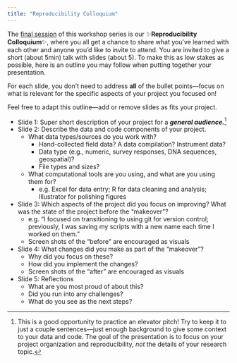 ```yaml
---
title: "Reproducibility Colloquium"
---
```


The [final session](index.qmd#schedule) of this workshop series is our ✨**Reproducibility Colloquium**✨, where you all get a chance to share what you've learned with each other and anyone you'd like to invite to attend.
You are invited to give a short (about 5min) talk with slides (about 5).
To make this as low stakes as possible, here is an outline you may follow when putting together your presentation.

::: callout-important
For each slide, you don't need to address **all** of the bullet points—focus on what is relevant for the specific aspects of your project you focused on!
:::

::: callout-note
Feel free to adapt this outline—add or remove slides as fits your project.
:::

-   Slide 1: Super short description of your project for a ***general audience.***[^1]
-   Slide 2: Describe the data and code components of your project.
    -   What data types/sources do you work with?
        -   Hand-collected field data? A data compilation? Instrument data?
        -   Data type (e.g., numeric, survey responses, DNA sequences, geospatial)?
        -   File types and sizes?
    -   What computational tools are you using, and what are you using them for?
        -   e.g. Excel for data entry; R for data cleaning and analysis; Illustrator for polishing figures
-   Slide 3: Which aspects of the project did you focus on improving? What was the state of the project before the "makeover"?
    -   e.g. "I focused on transitioning to using git for version control; previously, I was saving my scripts with a new name each time I worked on them."
    -   Screen shots of the "before" are encouraged as visuals
-   Slide 4: What changes did you make as part of the "makeover"?
    -   Why did you focus on these?
    -   How did you implement the changes?
    -   Screen shots of the "after" are encouraged as visuals
-   Slide 5: Reflections
    -   What are you most proud of about this?
    -   Did you run into any challenges?
    -   What do you see as the next steps?

[^1]: This is a good opportunity to practice an elevator pitch!
    Try to keep it to just a couple sentences—just enough background to give some context to your data and code.
    The goal of the presentation is to focus on your project organization and reproducibility, *not* the details of your research topic.
